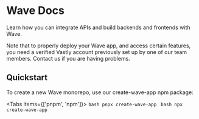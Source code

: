# Wave Docs


Learn how you can integrate APIs and build backends and frontends with Wave.

<Callout>
    Note that to properly deploy your Wave app, and access certain features, you need a verified Vastly account previously set up by one of our team members. Contact us if you are having problems.
</Callout>

## Quickstart

To create a new Wave monorepo, use our create-wave-app npm package:

<Tabs items={['pnpm', 'npm']}>
  <Tab>
    ```bash
    pnpx create-wave-app
    ```
  </Tab>
  <Tab>
    ```bash
    npx create-wave-app
    ```
  </Tab>
</Tabs>

